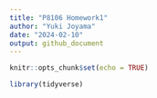 ```yaml
---
title: "P8106 Homework1"
author: "Yuki Joyama"
date: "2024-02-10"
output: github_document
---
```


```r
knitr::opts_chunk$set(echo = TRUE)

library(tidyverse)
```

